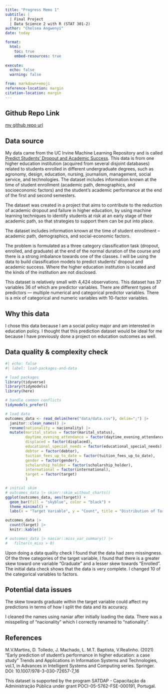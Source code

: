 ```yaml
---
title: "Progress Memo 1"
subtitle: |
  | Final Project 
  | Data Science 2 with R (STAT 301-2)
author: "Chelsea Angwenyi"
date: today

format:
  html:
    toc: true
    embed-resources: true
    
execute:
  echo: false
  warning: false

from: markdown+emoji 
reference-location: margin
citation-location: margin
---
```


::: {.callout-tip icon=false}

## Github Repo Link
[my github repo url](https://github.com/stat301-2-2024-winter/final-project-2-chelsea-a)

:::


## Data source

My data came from the UC Irvine Machine Learning Repository and is called [Predict Students' Dropout and Academic Success](https://archive.ics.uci.edu/dataset/697/predict+students+dropout+and+academic+success). This data is from one higher education institution (acquired from several disjoint databases) related to students enrolled in different undergraduate degrees, such as agronomy, design, education, nursing, journalism, management, social service, and technologies. The dataset includes information known at the time of student enrollment (academic path, demographics, and socioeconomic factors) and the student's academic performance at the end of the first and second semesters.

The dataset was created in a project that aims to contribute to the reduction of academic dropout and failure in higher education, by using machine learning techniques to identify students at risk at an early stage of their academic path, so that strategies to support them can be put into place. 

The dataset includes information known at the time of student enrollment – academic path, demographics, and social-economic factors. 

The problem is formulated as a three category classification task (dropout, enrolled, and graduate) at the end of the normal duration of the course and there is a strong imbalance towards one of the classes. I will be using the data to build classification models to predict students' dropout and academic success. Where the higher education institution is located and the kinds of the institution are not disclosed.

This dataset is relatively small with 4,424 observations. This dataset has 37 variables 36 of which are predictor variables. There are different types of predictors — multiple numerical and categorical predictor variables. There is a mix of categorical and numeric variables with 10-factor variables. 

## Why this data

I chose this data because I am a social policy major and am interested in education policy. I thought that this prediction dataset would be ideal for me because I have previously done a project on education outcomes as well. 

## Data quality & complexity check
```r
#| echo: false 
#| label: load-packages-and-data

# load packages
library(tidyverse)
library(tidymodels)
library(here)

# handle common conflicts
tidymodels_prefer()

# load data
outcomes_data <- read_delim(here("data/data.csv"), delim=";") |> 
  janitor::clean_names() |> 
  rename(nationality = nacionality) |> 
  mutate(marital_status = factor(marital_status),
         daytime_evening_attendance = factor(daytime_evening_attendance),
         displaced = factor(displaced),
         educational_special_needs = factor(educational_special_needs),
         debtor = factor(debtor),
         tuition_fees_up_to_date = factor(tuition_fees_up_to_date),
         gender = factor(gender),
         scholarship_holder = factor(scholarship_holder),
         international = factor(international),
         target = factor(target)
         )

# initial skim
# outcomes_data |> skimr::skim_without_charts()
ggplot(outcomes_data, aes(target)) +
  geom_bar(fill = "skyblue", color = "black") +
  theme_minimal() +
  labs(x = "Target Variable", y = "Count", title = "Distribution of Target Variable")

outcomes_data |> 
  count(target) |> 
  knitr::kable()

# outcomes_data |> naniar::miss_var_summary() |> 
#   filter(n_miss > 0)
```
Upon doing a data quality check I found that the data had zero missingness. Of the three categories of the target variable, I found that there is a greater skew toward one variable "Graduate" and a lesser skew towards "Enrolled". The initial data check shows that the data is very complete. I changed 10 of the categorical variables to factors.

## Potential data issues

The skew towards graduate within the target variable could affect my predictions in terms of how I split the data and its accuracy.

I cleaned the names using naniar after initially loading the data. There was a misspelling of "nacionality" which I correctly renamed to "nationality".

## References
M.V.Martins, D. Tolledo, J. Machado, L. M.T. Baptista, V.Realinho. (2021) "Early prediction of student’s performance in higher education: a case study" Trends and Applications in Information Systems and Technologies, vol.1, in Advances in Intelligent Systems and Computing series. Springer. DOI: 10.1007/978-3-030-72657-7_16

This dataset is supported by the program SATDAP - Capacitação da Administração Pública under grant POCI-05-5762-FSE-000191, Portugal.
